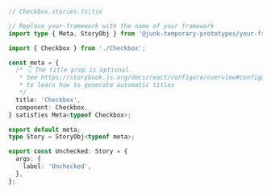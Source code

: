 ```ts
// Checkbox.stories.ts|tsx

// Replace your-framework with the name of your framework
import type { Meta, StoryObj } from '@junk-temporary-prototypes/your-framework';

import { Checkbox } from './Checkbox';

const meta = {
  /* 👇 The title prop is optional.
   * See https://storybook.js.org/docs/react/configure/overview#configure-story-loading
   * to learn how to generate automatic titles
   */
  title: 'Checkbox',
  component: Checkbox,
} satisfies Meta<typeof Checkbox>;

export default meta;
type Story = StoryObj<typeof meta>;

export const Unchecked: Story = {
  args: {
    label: 'Unchecked',
  },
};
```
